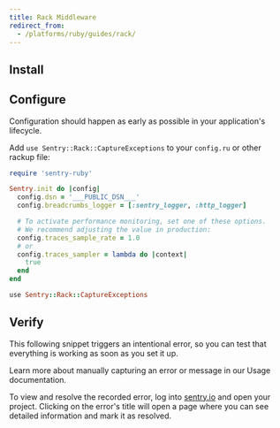 ```yaml
---
title: Rack Middleware
redirect_from:
  - /platforms/ruby/guides/rack/
---
```



<PlatformContent includePath="common/getting-started/primer" />

## Install

<PlatformContent includePath="common/getting-started/install" />


## Configure

Configuration should happen as early as possible in your application's lifecycle.

Add `use Sentry::Rack::CaptureExceptions` to your `config.ru` or other rackup file:

<SignInNote />

```ruby {filename:config.ru}
require 'sentry-ruby'

Sentry.init do |config|
  config.dsn = '___PUBLIC_DSN___'
  config.breadcrumbs_logger = [:sentry_logger, :http_logger]

  # To activate performance monitoring, set one of these options.
  # We recommend adjusting the value in production:
  config.traces_sample_rate = 1.0
  # or
  config.traces_sampler = lambda do |context|
    true
  end
end

use Sentry::Rack::CaptureExceptions
```

## Verify

This following snippet triggers an intentional error, so you can test that everything is working as soon as you set it up.

<PlatformContent includePath="common/getting-started/verify" />

<Note>

  Learn more about manually capturing an error or message in our <PlatformLink to="/usage/">Usage documentation</PlatformLink>.

</Note>

To view and resolve the recorded error, log into [sentry.io](https://sentry.io) and open your project. Clicking on the error's title will open a page where you can see detailed information and mark it as resolved.
